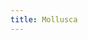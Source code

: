 ```yaml
---
title: Mollusca
---
```


<Grid col="1|2|3" gap="4|6|8" mt="4|6|8">
  <Block
    src="gallery/card"
    href="/gallery/crepidula-spp"
    image="gallery/Marine Invertebrates/snail.png"
    name="Crepidula spp."
  />
</Grid>
